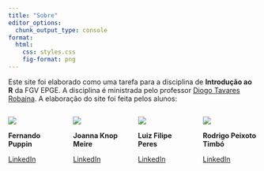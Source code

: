 ---
title: "Sobre"
editor_options: 
  chunk_output_type: console
format:
  html:
    css: styles.css
    fig-format: png
---

Este site foi elaborado como uma tarefa para a disciplina de **Introdução ao R** da FGV EPGE. A disciplina é ministrada pelo professor [Diogo Tavares Robaina](https://epge.fgv.br/pt/professor/diogo-tavares-robaina). A elaboração do site foi feita pelos alunos:

::: {.columns}

::: {.column width="33%"}

![](autores/fp.jpg){.author-photo}

**Fernando Puppin**

[LinkedIn](https://www.linkedin.com/in/fernandopuppin/)

:::

::: {.column width="33%"}

![](autores/joanna.png){.author-photo}

**Joanna Knop Meire**

[LinkedIn](https://www.linkedin.com/in/joannakm/)

:::

::: {.column width="33%"}

![](autores/lf.jpg){.author-photo}

**Luiz Filipe Peres**

[LinkedIn](https://www.linkedin.com/in/luiz-filipe-peres/)

:::

::: {.column width="33%"}

![](autores/rodrigo.png){.author-photo}

**Rodrigo Peixoto Timbó**

[LinkedIn](https://www.linkedin.com/in/rodrigotimbo/)

:::

:::

